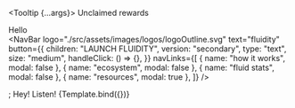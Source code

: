 


<Meta title="Container/Tooltip" component={Tooltip} />

  <Tooltip {...args}>
    <Text size="sm">Unclaimed rewards</Text>
    <div><Text>Hello</Text></div>
  </Tooltip>
  <NavBar
    logo="./src/assets/images/logos/logoOutline.svg"
    text="fluidity"
    button={{
      children: "LAUNCH FLUIDITY",
      version: "secondary",
      type: "text",
      size: "medium",
      handleClick: () => {},
    }}
    navLinks={[
      { name: "how it works", modal: false },
      { name: "ecosystem", modal: false },
      { name: "fluid stats", modal: false },
      { name: "resources", modal: true },
    ]}
  />
</div>;

<Title>Tooltip</Title>
<Subtitle>Hey! Listen!</Subtitle>

<ArgsTable of={Tooltip} />

<Canvas columns={1}  withSource="open" withToolbar>
    <Story
        name="Fixed"
    >
        {Template.bind({})}
    </Story>
</Canvas>
